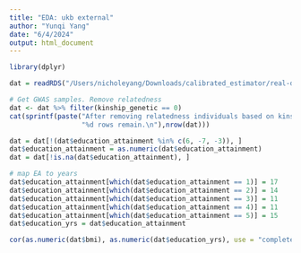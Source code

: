 ```yaml
---
title: "EDA: ukb external"
author: "Yunqi Yang"
date: "6/4/2024"
output: html_document
---
```


```r
library(dplyr)
```

```r
dat = readRDS("/Users/nicholeyang/Downloads/calibrated_estimator/real-data-analysis/pheno_cov.rds")
```

```r
# Get GWAS samples. Remove relatedness
dat <- dat %>% filter(kinship_genetic == 0)
cat(sprintf(paste("After removing relatedness individuals based on kinship,",
                  "%d rows remain.\n"),nrow(dat)))

```

```r
dat = dat[!(dat$education_attainment %in% c(6, -7, -3)), ] 
dat$education_attainment = as.numeric(dat$education_attainment)
dat = dat[!is.na(dat$education_attainment), ] 

# map EA to years
dat$education_attainment[which(dat$education_attainment == 1)] = 17
dat$education_attainment[which(dat$education_attainment == 2)] = 14
dat$education_attainment[which(dat$education_attainment == 3)] = 11
dat$education_attainment[which(dat$education_attainment == 4)] = 11
dat$education_attainment[which(dat$education_attainment == 5)] = 15
dat$education_yrs = dat$education_attainment
```

```r
cor(as.numeric(dat$bmi), as.numeric(dat$education_yrs), use = "complete.obs")
```

